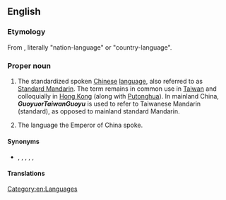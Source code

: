 {{also|guòyù|guòyú|guóyǔ}}
==English==
{{wikipedia}}

===Etymology===
From {{bor|en|cmn|-}} {{zh-l|國語}}, literally "nation-language" or "country-language".

===Proper noun===
{{en-proper noun}}

# The standardized spoken [[Chinese]] [[language]], also referred to as [[Standard Mandarin]]. The term remains in common use in [[Taiwan]] and colloquially in [[Hong Kong]] (along with [[Putonghua]]). In mainland China, '''''Guoyu''''' or ''Taiwan '''Guoyu''''' is used to refer to Taiwanese Mandarin (standard), as opposed to mainland standard Mandarin.
# {{lb|en|historical}} The language the Emperor of China spoke.

====Synonyms====
* {{sense|standardized spoken Chinese}} {{l|en|Mandarin}}, {{l|en|Mandarin Chinese}}, {{l|en|Standard Mandarin}}, {{l|en|Standard Spoken Chinese}}, {{l|en|Standard Chinese}}, {{l|en|Putonghua}}

====Translations====
{{trans-see|Mandarin}}

[[Category:en:Languages]]